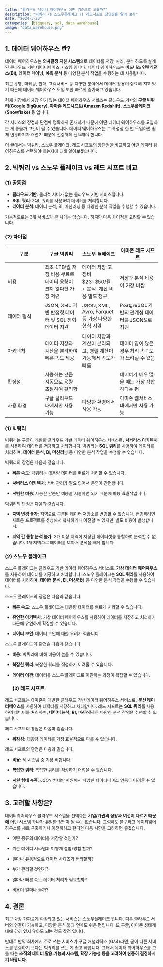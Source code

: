 ```yaml
---
title: "클라우드 데이터 웨어하우스 어떤 기준으로 고를까?"
description: "빅쿼리 vs 스노우플레이크 vs 레드시프트 장단점을 알아 보자"
date: "2024-3-23"
categories: [bigquery, sql, data warehouse]
image: "data_warehouse.png"
---
```


## 1. 데이터 웨어하우스 란?

데이터 웨어하우스는 **의사결정 지원 시스템**으로 데이터를 저장, 처리, 분석 하도록 설계된 클라우드 기반 데이터베이스 시스템 입니다. 데이터 웨어하우스는 **비즈니스 인텔리전스(BI)**, **데이터 마이닝**, **예측 분석** 등 다양한 분석 작업을 수행하는 데 사용됩니다.

최근 경영, 마케팅, 판매, 고객서비스 등 다양한 분야에서 데이터 활용이 중요해 지고 있기 때문에 데이터 웨어하우스 도입 또한 빠르게 증가하고 있습니다.

현재 시장에서 가장 인기 있는 데이터 웨어하우스 서비스는 클라우드 기반의 **구글 빅쿼리(Google BigQuery)**, **아마존 레드시프트(Amazon Redshift)**, **스노우플레이크(Snowflake)** 등 입니다.

각 서비스의 장점과 단점이 명확하게 존재하기 때문에 어떤 데이터 웨어하우스를 도입하는 게 좋을까 고민이 될 수 있습니다. 데이터 웨어하우스는 그 특성상 한 번 도입하면 쉽게 변경하기가 어렵기 때문에 신중하게 선택해야 합니다.

이 글에서는 빅쿼리, 스노우 플레이크, 레드 시프트의 장단점을 비교하고 어떤 데이터 웨어하우스를 선택해야 하는지에 대해 알아보겠습니다.

## 2. 빅쿼리 vs 스노우 플레이크 vs 레드 시프트 비교

### (1) 공통점

-   **클라우드 기반**: 물리적 서버가 없는 클라우드 기반 서비스입니다.
-   **SQL 쿼리**: SQL 쿼리를 사용하여 데이터를 처리합니다.
-   **데이터 분석**: 데이터 분석, BI, 머신러닝 등 다양한 분석 작업을 수행할 수 있습니다.

기능적으로는 3개 서비스가 큰 차이는 없습니다. 하지만 다음 차이점을 고려할 수 있습니다.

### (2) 차이점

| 구분        | 구글 빅쿼리                                                      | 스노우 플레이크                                                 | 아마존 레드 시프트                                 |
|------------------|------------------|------------------|-------------------|
| 비용        | 최초 1TB/월 저장 비용 무료로 데이터 용량이 크지 않다면 가장 저렴 | 데이터 저장 고정비 \$23-\$50/월 + 분석-계산 비용 별도 청구      | 저장과 분석 비용이 가장 비쌈                       |
| 데이터 형식 | JSON, XML 기반 반정형 데이터 및 SQL 정형 데이터 지원             | JSON, XML, Avro, Parquet등 가장 다양한 형식 지원                | PostgreSQL 기반의 관계성 데이터를 JSON으로 지원    |
| 아키텍처    | 데이터 저장과 계산을 분리하여 빠른 속도 제공                     | 데이터 저장과 계산이 분리되고, 병렬 계산이 가능해서 속도가 빠름 | 데이터 양이 많은 경우 처리 속ㄷ도가 느려질 수 있음 |
| 확장성      | 사용하는 만큼 자동으로 용량 조절하여 편리함                      |                                                                 | 데이터가 매우 많을 때는 가장 적합하다는 평         |
| 사용 환경   | 구글 클라우드 내에서만 사용 가능                                 | 다양한 환경에서 사용 가능                                       | 아마존 웹서비스 내에서만 사용 가능                 |

### (1) 빅쿼리

빅쿼리는 구글이 개발한 클라우드 기반 데이터 웨어하우스 서비스로, **서버리스 아키텍처**를 사용하여 데이터를 저장하고 처리합니다. 빅쿼리는 **SQL 쿼리**를 사용하여 데이터를 처리하며, **데이터 분석, BI, 머신러닝** 등 다양한 분석 작업을 수행할 수 있습니다.

빅쿼리의 장점은 다음과 같습니다.

-   **빠른 속도**: 빅쿼리는 대용량 데이터를 빠르게 처리할 수 있습니다.

-   **서버리스 아키텍처**: 서버 관리가 필요 없어서 운영이 간편합니다.

-   **저렴한 비용**: 사용한 만큼만 비용을 지불하면 되기 때문에 비용 효율적입니다.

빅쿼리의 단점은 다음과 같습니다.

-   **지역 변경 불가**: 지역으로 구분된 데이터 저장소를 변경할 수 없습니다. 변경하려면 새로운 프로젝트를 생성해서 복사하거나 이전할 수 있지만, 별도 비용이 발생합니다.

-   **지역 간 통합 분석 불가**: 2개 이상 지역에 저장된 데이터셋을 통합하여 분석할 수 없습니다. 1개 지역으로 데이터롤 모아서 분석을 해야 합니다.

### (2) 스노우 플레이크

스노우 플레이크는 클라우드 기반 데이터 웨어하우스 서비스로, **가상 데이터 웨어하우스**를 사용하여 데이터를 저장하고 처리합니다. 스노우 플레이크는 **SQL 쿼리**를 사용하여 데이터를 처리하며, **데이터 분석, BI, 머신러닝** 등 다양한 분석 작업을 수행할 수 있습니다.

스노우 플레이크의 장점은 다음과 같습니다.

-   **빠른 속도**: 스노우 플레이크는 대용량 데이터를 빠르게 처리할 수 있습니다.

-   **유연한 아키텍처**: 가상 데이터 웨어하우스를 사용하여 데이터를 저장하고 처리하기 때문에 유연하게 확장할 수 있습니다.

-   **데이터 보안**: 데이터 보안에 대한 우려가 적습니다.

스노우 플레이크의 단점은 다음과 같습니다.

-   **비용**: 빅쿼리에 비해 비용이 높을 수 있습니다.

-   **복잡한 쿼리**: 복잡한 쿼리를 작성하기 어려울 수 있습니다.

-   **데이터 이관**: 데이터를 스노우 플레이크로 이관하는 과정이 복잡할 수 있습니다.

    ### (3) 레드 시프트

레드 시프트는 아마존이 개발한 클라우드 기반 데이터 웨어하우스 서비스로, **분산 데이터베이스**를 사용하여 데이터를 저장하고 처리합니다. 레드 시프트는 **SQL 쿼리**를 사용하여 데이터를 처리하며, **데이터 분석, BI, 머신러닝** 등 다양한 분석 작업을 수행할 수 있습니다.

레드 시프트의 장점은 다음과 같습니다.

-   **확장성:** 대용량 데이터를 가장 효율적으로 다룰 수 있습니다.

레드 시프트의 단점은 다음과 같습니다.

-   **비용**: 세 시스템 중 가장 비쌉니다.

-   **복잡한 쿼리**: 복잡한 쿼리를 작성하기 어려울 수 있습니다.

-   **지원 형태 부족**: JSON 형태만 지원해서 다양한 데이터베이스 연동이 어려울 수 있습니다.

## 3. 고려할 사항은?

데이터웨어하우스 클라우드 시스템을 선택하는 **기업/기관의 상황과 여건이 다르기 때문에** 어떤 시스템 하나가 유일한 정답이 될 수는 없습니다. 그럼에도 불구하고 데이터웨어하우스를 새로 구축하거나 이전하려고 한다면 다음 사항을 고려하면 좋겠습니다.

-   어떤 종류의 데이터를 저장할 것인가?

-   기존 데이터 시스템과 어떻게 결합/병합 할까?

-   얼마나 유동적으로 데이터 사이즈가 변화할까?

-   누가 관리할 것인가?

-   얼마나 빠른 속도 데이터 처리가 필요할까?

-   비용이 얼마나 들까?

## 4. 결론

최근 가장 가파르게 확장되고 있는 서비스는 스노우플레이크 입니다. 다른 클라우드 서버와 연결이 가능하고, 다양한 분석 툴과 연계도 쉬운 편입니다. 또 구글, 아마존 생태계 내에 갇혀 있지 않아도 되는 것도 장점 입니다.

반대로 만약 회사에서 주로 쓰는 서비스가 구글 애널리틱스 (GA4)라면, 굳이 다른 서비스를 연결하기 보다는 빅쿼리를 쓰는 게 쉽고 빠릅니다. 그래서 데이터 웨어하우스를 고를 때는 **조직의 데이터 활용 기능과 시스템, 확장 가능성 등을 고려하여 신중히 결정하시기 바랍니다.**
